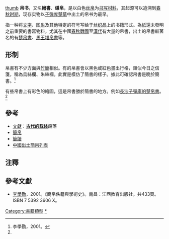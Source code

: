 [[file:The_Yellow_Emperor's_four_canons.jpg|thumb]]
'''帛书'''，又名'''繒書'''、'''缣帛'''，是以白色[[丝帛|丝帛]]为[[书写材料|书写材料]]，其起源可以追溯到[[春秋时期|春秋时期]]，现存实物以[[楚帛書|子弹库楚墓]]中出土的帛书为最早。

指一种将[[文字|文字]]、[[图象|图象]]及其他特定的符号写绘于[[丝织品|丝织品]]上的书籍形式。為[[紙|紙]]還未發明之前重要的書寫物料，尤其在中國[[春秋戰國|春秋戰國]]至[[漢代|漢代]]有大量的帛書，出土的帛書較著名的有[[楚帛書|楚帛書]]、[[馬王堆帛書|馬王堆帛書]]等。

==形制==
帛書有不少方面與[[簡牘|竹簡]]相似。有的帛書會以黑色或紅色畫出行格，類似今日之信箋，稱為烏絲欄、朱絲欄。此實是模仿了簡書的樣子。據此可確認帛書是晚於簡書。<ref name="李2001">李學勤，2001。</ref>

有些帛書上有彩色的繪圖，這是帛書勝於簡書的地方。例如[[楚帛書|長沙子彈庫的楚帛書]]。<ref name="李2001" />

==參考==
* [[文獻|文獻]]：'''[[:文献#.E5.8F.A4.E4.BB.A3.E7.9A.84.E8.BD.BD.E4.BD.93|古代的载体]]'''段落
* [[簡帛|簡帛]]
* [[簡牘|簡牘]]
* [[中國出土簡帛列表|中國出土簡帛列表]]

==注釋==
<references />

==參考文獻==
*[[李學勤|李學勤]]，2001。《簡帛佚籍與學術史》。南昌：江西教育出版社。共433頁。ISBN 7 5392 3606 X。


{{culture-stub}}

[[Category:書籍類型|Category:書籍類型]]
[[Category:帛书|*]]